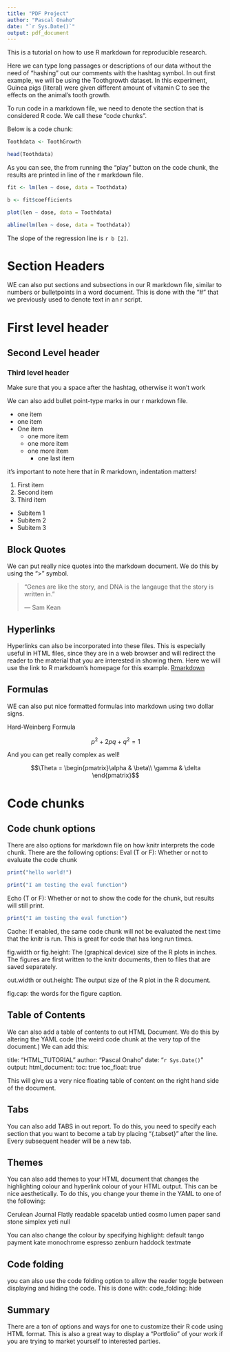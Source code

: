 ```yaml
---
title: "PDF Project"
author: "Pascal Onaho"
date: "`r Sys.Date()`"
output: pdf_document
---
```



This is a tutorial on how to use R markdown for reproducible research.

Here we can type long passages or descriptions of our data without the need of "hashing" out our comments with the hashtag symbol. In out first example, we will be using the Toothgrowth dataset. In this experiment, Guinea pigs (literal) were given different amount of vitamin C to see the effects on the animal's tooth growth.

To run code in a markdown file, we need to denote the section that is considered R code. We call these "code chunks".

Below is a code chunk:

```r
Toothdata <- ToothGrowth

head(Toothdata)

```

As you can see, the from running the "play" button on the code chunk, the results are printed in line of the r markdown file.

```r

fit <- lm(len ~ dose, data = Toothdata)

b <- fit$coefficients

plot(len ~ dose, data = Toothdata)

abline(lm(len ~ dose, data = Toothdata))
```





The slope of the regression line is `r b [2]`.

# Section Headers

WE can also put sections and subsections in our R markdown file, similar to numbers or bulletpoints in a  word document. This is done with the "#" that we previously used to denote text in an r script.

# First level header

## Second Level header

### Third level header


Make sure that you a space after the hashtag, otherwise it won't work

We can also add bullet point-type marks in our r markdown file.

- one item
- one item
- One item    
  - one more item
  - one more item
  - one more item
    - one last item
    
it's important to note here that in R markdown, indentation matters!

1. First item
2. Second item
3. Third item
  - Subitem 1
  - Subitem 2
  - Subitem 3


## Block Quotes
 
 We can put really nice quotes into the markdown document. We do this by using the ">" symbol.
 
 
 > "Genes are like the story, and DNA is the langauge that the story is written in."
 >
 > --- Sam Kean
 
## Hyperlinks
 
 Hyperlinks can also be incorporated into these files. This is especially  useful in HTML files, since they are in a web browser and will redirect the reader to the material that you are interested in showing them. Here we will use the link to R markdown's homepage for this example.
 [Rmarkdown](http://rmarkdown.rstudio.com/)
 
 
## Formulas
 
 WE can also put nice formatted  formulas into markdown using two dollar signs.
 
 Hard-Weinberg Formula
 
 $$p^2 + 2pq + q^2 =1$$
 
 And you can get really complex as well!
 
 $$\Theta = \begin{pmatrix}\alpha & \beta\\
 \gamma & \delta
 \end{pmatrix}$$
 
# Code chunks {.tabset}
 
## Code chunk options
 There are also options for markdown file on how knitr interprets the code chunk. There are the following options:
Eval (T or F): Whether or not to evaluate the code chunk


```r

print("hello world!")

```


```r

print("I am testing the eval function")

```

Echo (T or F): Whether or not to show the code for the chunk, but results will still print.

```r

print("I am testing the eval function")

```

 
 Cache: If enabled, the same code chunk  will not be evaluated the next time that the knitr is run. This is great for code that has long run times.
 
 fig.width or fig.height: The (graphical device) size of the R plots in inches. The figures are first written to the knitr documents, then to files that are saved separately. 
 
 out.width or out.height: The output size of the R plot in the R document.
 
 fig.cap: the words for the figure caption.
 
 
## Table of Contents
 
  We can also add a table of contents to out HTML Document. We do this by altering the YAML code (the weird code chunk at the very top of the document.) We can add this:
  
title: "HTML_TUTORIAL"
author: "Pascal Onaho"
date: "`r Sys.Date()`"
output: 
  html_document:
    toc: true
    toc_float: true
    
This will give us a very nice floating table of content on the right hand side of the document.

## Tabs
 
You can also add TABS in out report. To do this, you need to specify each section that you want to become a tab by placing "{.tabset}" after the line. Every subsequent header will be a new tab.


## Themes

You can also add themes to your HTML document that changes the highlighting colour and hyperlink colour of your HTML output. This can be nice aesthetically. To do this, you change your theme in the YAML to one of the following:

Cerulean
Journal
Flatly
readable
spacelab
untied
cosmo
lumen
paper
sand
stone
simplex
yeti
null
    
You can also change the colour by specifying highlight:
default
tango
payment
kate
monochrome
espresso
zenburn
haddock
textmate
 

## Code folding

you can also use the code folding option to allow the reader toggle between displaying and hiding the code. This is done with:
code_folding: hide
 
 
## Summary
There are a ton of options and ways for one to customize their R code using HTML format. This is also a great way to display a "Portfolio" of your work if you are trying to market yourself to interested parties.
 